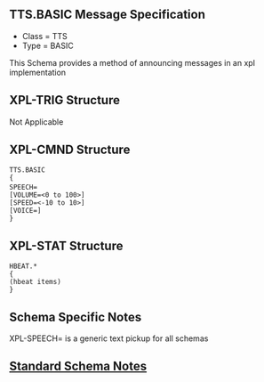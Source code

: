 == TTS.BASIC Message Specification ==

*Class = TTS
*Type  = BASIC

This Schema provides a method of announcing messages in an xpl implementation

== XPL-TRIG Structure ==
Not Applicable

== XPL-CMND Structure ==

 TTS.BASIC
 {
 SPEECH=<text to announce>
 [VOLUME=<0 to 100>]
 [SPEED=<-10 to 10>]
 [VOICE=<name of voice to use>]
 }

== XPL-STAT Structure ==

 HBEAT.*
 {
 (hbeat items)
 }


== Schema Specific Notes ==

XPL-SPEECH= is a generic text pickup for all schemas

== [[Standard Schema Notes]] ==